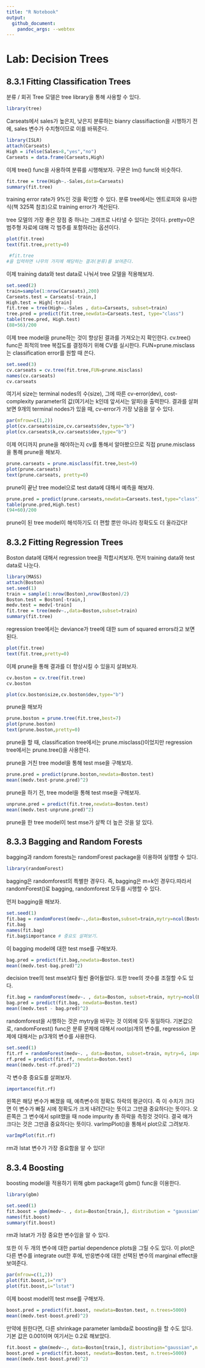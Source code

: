 ---
title: "R Notebook"
output: 
  github_document:
    pandoc_args: --webtex
---

# Lab: Decision Trees

## 8.3.1 Fitting Classification Trees

분류 / 회귀 Tree 모델은 tree library을 통해 사용할 수 있다.

```{r}
library(tree)
```

Carseats에서 sales가 높은지, 낮은지 분류하는 bianry classifiaction을 시행하기 전에, sales 변수가 수치형이므로 이를 바꿔준다.

```{r}
library(ISLR)
attach(Carseats)
High = ifelse(Sales>8,"yes","no")
Carseats = data.frame(Carseats,High)
```

이제 tree() func을 사용하여 분류를 시행해보자. 구문은 lm() func와 비슷하다.

```{r}
fit.tree = tree(High~.-Sales,data=Carseats)
summary(fit.tree)
```

training error rate가 9%인 것을 확인할 수 있다. 분류 tree에서는 엔트로피와 유사한 식(책 325쪽 참조)으로 training error가 계산된다.

tree 모델의 가장 좋은 장점 중 하나는 그래프로 나타낼 수 있다는 것이다. 
pretty=0은 범주형 자료에 대해 각 범주를 포함하라는 옵션이다.

```{r}
plot(fit.tree)
text(fit.tree,pretty=0)
```

```{r}
 #fit.tree
#을 입력하면 나무의 가지에 해당하는 결과(분류)를 보여준다.
```

이제 training data와 test data로 나눠서 tree 모델을 적용해보자.

```{r}
set.seed(2)
train=sample(1:nrow(Carseats),200)
Carseats.test = Carseats[-train,]
High.test = High[-train]
fit.tree = tree(High~.-Sales , data=Carseats, subset=train)
tree.pred = predict(fit.tree,newdata=Carseats.test, type="class")
table(tree.pred, High.test)
(88+56)/200
```

이제 tree model을 prune하는 것이 향상된 결과를 가져오는지 확인한다.
cv.tree() func은 최적의 tree 복잡도를 결정하기 위해 CV를 실시한다. FUN=prune.misclass는 classification error를 원할 때 쓴다.

```{r}
set.seed(3)
cv.carseats = cv.tree(fit.tree,FUN=prune.misclass)
names(cv.carseats)
cv.carseats
```

여기서 size는 terminal nodes의 수(size), 그에 따른 cv-error(dev), cost-complexity parameter의 값(여기서는 k인데 앞서서는 알파)을 출력한다.
결과를 살펴보면 9개의 terminal nodes가 있을 때, cv-error가 가장 낮음을 알 수 있다.

```{r}
par(mfrow=c(1,2))
plot(cv.carseats$size,cv.carseats$dev,type="b")
plot(cv.carseats$k,cv.carseats$dev,type="b")
```

이제 어디까지 prune을 해야하는지 cv를 통해서 알아봤으므로 직접 prune.misclass을 통해 prune을 해보자.

```{r}
prune.carseats = prune.misclass(fit.tree,best=9)
plot(prune.carseats)
text(prune.carseats, pretty=0)
```

prune이 끝난 tree model으로 test data에 대해서 예측을 해보자.

```{r}
prune.pred = predict(prune.carseats,newdata=Carseats.test,type="class")
table(prune.pred,High.test)
(94+60)/200
```

prune이 된 tree model이 해석하기도 더 편할 뿐만 아니라 정확도도 더 올라갔다!

## 8.3.2 Fitting Regression Trees

Boston data에 대해서 regression tree을 적합시켜보자. 먼저 training data와 test data로 나눈다.

```{r}
library(MASS)
attach(Boston)
set.seed(1)
train = sample(1:nrow(Boston),nrow(Boston)/2)
Boston.test = Boston[-train,]
medv.test = medv[-train]
fit.tree = tree(medv~.,data=Boston,subset=train)
summary(fit.tree)
```

regression tree에서는 deviance가 tree에 대한 sum of squared errors라고 보면 된다.

```{r}
plot(fit.tree)
text(fit.tree,pretty=0)
```

이제 prune을 통해 결과를 더 향상시킬 수 있을지 살펴보자.

```{r}
cv.boston = cv.tree(fit.tree)
cv.boston
```

```{r}
plot(cv.boston$size,cv.boston$dev,type="b")
```

prune을 해보자

```{r}
prune.boston = prune.tree(fit.tree,best=7)
plot(prune.boston)
text(prune.boston,pretty=0)
```

prune을 할 때, classification tree에서는 prune.misclass()이었지만 regression tree에서는 prune.tree()을 사용한다.

prune을 거친 tree model을 통해 test mse을 구해보자.

```{r}
prune.pred = predict(prune.boston,newdata=Boston.test)
mean((medv.test-prune.pred)^2)
```

prune을 하기 전, tree model을 통해 test mse을 구해보자.

```{r}
unprune.pred = predict(fit.tree,newdata=Boston.test)
mean((medv.test-unprune.pred)^2)
```

prune을 한 tree model이 test mse가 살짝 더 높은 것을 알 있다.

## 8.3.3 Bagging and Random Forests

bagging과 random forests는 randomForest package을 이용하여 실행할 수 있다.

```{r}
library(randomForest)
```

bagging은 randomforest의 특별한 경우다. 즉, bagging은 m=k인 경우다.따라서 randomForest()로 bagging, randomforest 모두를 시행할 수 있다.

먼저 bagging을 해보자.

```{r}
set.seed(1)
fit.bag = randomForest(medv~.,data=Boston,subset=train,mytry=ncol(Boston)-1,importance=TRUE)
fit.bag
names(fit.bag)
fit.bag$importance # 중요도 살펴보기.
```

이 bagging model에 대한 test mse를 구해보자.

```{r}
bag.pred = predict(fit.bag,newdata=Boston.test)
mean((medv.test-bag.pred)^2)
```

decision tree의 test mse보다 훨씬 줄어들었다.
또한 tree의 갯수를 조절할 수도 있다.

```{r}
fit.bag = randomForest(medv~. , data=Boston, subset=train, mytry=ncol(Boston)-1, ntree=25)
bag.pred = predict(fit.bag, newdata=Boston.test)
mean((medv.test - bag.pred)^2)
```

randomforest을 시행하는 것은 mytry을 바꾸는 것 이외에 모두 동일하다. 기본값으로, randomForest() func은 분류 문제에 대해서 root(p)개의 변수를,
regression 문제에 대해서는 p/3개의 변수를 사용한다.

```{r}
set.seed(1)
fit.rf = randomForest(medv~. , data=Boston, subset=train, mytry=6, importance=TRUE)
rf.pred = predict(fit.rf, newdata=Boston.test)
mean((medv.test-rf.pred)^2)
```

각 변수중 중요도를 살펴보자.

```{r}
importance(fit.rf)
```

왼쪽은 해당 변수가 빠졌을 때, 예측변수의 정확도 하락의 평균이다. 즉 이 수치가 크다면 이 변수가 빠질 시에 정확도가 크게 내려간다는 뜻이고
그만큼 중요하다는 뜻이다. 오른쪽은 그 변수에서 split했을 때 node impurity 총 하락을 측정것 것이다. 결국 얘가 크다는 것은 그만큼 중요하다는
뜻이다. varImpPlot()을 통해서 plot으로 그려보자.

```{r}
varImpPlot(fit.rf)
```

rm과 lstat 변수가 가장 중요함을 알 수 있다!

## 8.3.4 Boosting

boosting model을 적용하기 위해 gbm package의 gbm() func을 이용한다.

```{r}
library(gbm)
```

```{r}
set.seed(1)
fit.boost = gbm(medv~. , data=Boston[train,], distribution = "gaussian", n.trees=5000, interaction.depth=4) #gbm은 subset을 쓰면 error가 뜸.
names(fit.boost)
summary(fit.boost)
```

rm과 lstat가 가장 중요한 변수임을  알 수 있다.

또한 이 두 개의 변수에 대한 partial dependence plots을 그릴 수도 있다. 
이 plot은 다른 변수를 integrate out한 후에, 반응변수에 대한 선택된 변수의 marginal effect을 보여준다.

```{r}
par(mfrow=c(1,2))
plot(fit.boost,i="rm")
plot(fit.boost,i="lstat")
```

이제 boost model의 test mse를 구해보자.

```{r}
boost.pred = predict(fit.boost, newdata=Boston.test, n.trees=5000)
mean((medv.test-boost.pred)^2)
```

만약에 원한다면, 다른 shrinkage parameter lambda로 boosting을 할 수도 있다. 기본 값은 0.001이며 여기서는 0.2로 해보았다.

```{r}
fit.boost = gbm(medv~., data=Boston[train,], distribution="gaussian",n.trees=5000,interaction.depth=4,shrinkage=0.2)
boost.pred = predict(fit.boost, newdata=Boston.test, n.trees=5000)
mean((medv.test-boost.pred)^2)
```

